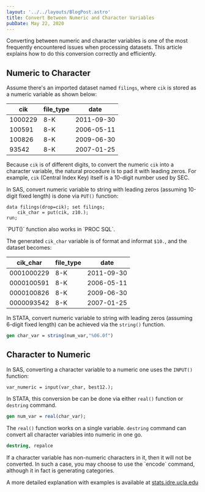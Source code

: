 ```yaml
---
layout: '../../layouts/BlogPost.astro'
title: Convert Between Numeric and Character Variables
pubDate: May 22, 2020
---
```



Converting between numeric and character variables is one of the most frequently
encountered issues when processing datasets. This article explains how to do
this conversion correctly and efficiently.

## Numeric to Character

Assume there's an imported dataset named `filings`, where `cik` is stored as a
numeric variable as shown below:

| cik     | file_type | date       |
| ------- | --------- | ---------- |
| 1000229 | 8-K       | 2011-09-30 |
| 100591  | 8-K       | 2006-05-11 |
| 100826  | 8-K       | 2009-06-30 |
| 93542   | 8-K       | 2007-01-25 |

Because `cik` is of different digits, to convert the numeric `cik` into a
character variable, the natural procedure is to pad it with leading zeros. For
example, `cik` (Central Index Key) itself is a 10-digit number used by SEC.

In SAS, convert numeric variable to string with leading zeros (assuming 10-digit
fixed length) is done via `PUT()` function:

```sas
data filings(drop=cik); set filings;
    cik_char = put(cik, z10.);
run;
```

<Aside type="tip">
    `PUT()` function also works in `PROC SQL`.

</Aside>

The generated `cik_char` variable is of format and informat `$10.`, and the
dataset becomes:

| cik_char   | file_type | date       |
| ---------- | --------- | ---------- |
| 0001000229 | 8-K       | 2011-09-30 |
| 0000100591 | 8-K       | 2006-05-11 |
| 0000100826 | 8-K       | 2009-06-30 |
| 0000093542 | 8-K       | 2007-01-25 |

In STATA, convert numeric variable to string with leading zeros (assuming
6-digit fixed length) can be achieved via the `string()` function.

```stata
gen char_var = string(num_var,"%06.0f")
```

## Character to Numeric

In SAS, converting a character variable to a numeric one uses the `INPUT()`
function:

```sas
var_numeric = input(var_char, best12.);
```

In STATA, this conversion be can be done via either `real()` function or
`destring` command.

```stata
gen num_var = real(char_var);
```

The `real()` function works on a single variable. `destring` command can convert
all character variables into numeric in one go.

```stata
destring, repalce
```

<Aside type="danger" title="warning">
  If a character variable has non-numeric characters in it, then it will not be
  converted. In such a case, you may choose to use the `encode` command,
  although it in fact is generating categories.
</Aside>

A more detailed explanation with examples is available at
[stats.idre.ucla.edu](https://stats.idre.ucla.edu/stata/faq/how-can-i-quickly-convert-many-string-variables-to-numericvariables/)
